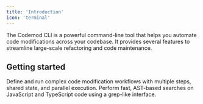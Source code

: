 ```yaml
---
title: 'Introduction'
icon: 'terminal'
---
```


The Codemod CLI is a powerful command-line tool that helps you automate code modifications across your codebase. It provides several features to streamline large-scale refactoring and code maintenance.

## Getting started

<CardGroup>
  <Card title="Creating Codemod Workflows" href="cli/workflows">
    Define and run complex code modification workflows with multiple steps, shared state, and parallel execution.
  </Card>
  <Card title="jssg: JavaScript ast-grep" href="cli/jssg">
    Perform fast, AST-based searches on JavaScript and TypeScript code using a grep-like interface.
  </Card>
</CardGroup>
